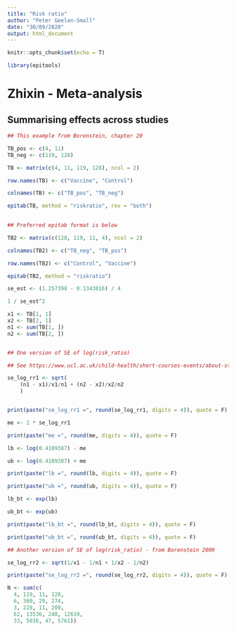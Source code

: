 ```yaml
---
title: "Risk ratio"
author: "Peter Geelan-Small"
date: "30/09/2020"
output: html_document
---
```


```r

knitr::opts_chunk$set(echo = T)

```


```r

library(epitools)

```


# Zhixin - Meta-analysis

## Summarising effects across studies

```r

## This example from Borenstein, chapter 20

TB_pos <- c(4, 11)
TB_neg <- c(119, 128)

TB <- matrix(c(4, 11, 119, 128), ncol = 2)

row.names(TB) <- c("Vaccine", "Control")

colnames(TB) <- c("TB_pos", "TB_neg") 

epitab(TB, method = "riskratio", rev = "both")
          
```

```r

## Preferred epitab format is below

TB2 <- matrix(c(128, 119, 11, 4), ncol = 2)

colnames(TB2) <- c("TB_neg", "TB_pos")

row.names(TB2) <- c("Control", "Vaccine")

epitab(TB2, method = "riskratio")

```



```r

se_est <- (1.257398 - 0.1343016) / 4

1 / se_est^2

```


```r

x1 <- TB[1, 1]
x2 <- TB[2, 1]
n1 <- sum(TB[1, ])
n2 <- sum(TB[2, ])


## One version of SE of log(risk_ratio)

## See https://www.ucl.ac.uk/child-health/short-courses-events/about-statistical-courses/research-methods-and-statistics/chapter-5-content

se_log_rr1 <- sqrt(
    (n1 - x1)/x1/n1 + (n2 - x2)/x2/n2
    )


print(paste("se_log_rr1 =", round(se_log_rr1, digits = 4)), quote = F)

me <- 2 * se_log_rr1

print(paste("me =", round(me, digits = 4)), quote = F)

lb <- log(0.4109387) - me

ub <- log(0.4109387) + me

print(paste("lb =", round(lb, digits = 4)), quote = F)

print(paste("ub =", round(ub, digits = 4)), quote = F)

lb_bt <- exp(lb)

ub_bt <- exp(ub)

print(paste("lb_bt =", round(lb_bt, digits = 4)), quote = F)

print(paste("ub_bt =", round(ub_bt, digits = 4)), quote = F)


```


```r

## Another version of SE of log(risk_ratio) - from Borenstein 2009

se_log_rr2 <- sqrt(1/x1 - 1/n1 + 1/x2 - 1/n2)

print(paste("se_log_rr2 =", round(se_log_rr2, digits = 4)), quote = F)


```

```r

N <- sum(c(
  4, 119, 11, 128, 
  6, 300, 29, 274,
  3, 228, 11, 209,
  62, 13536, 248, 12619,
  33, 5036, 47, 5761))


```


